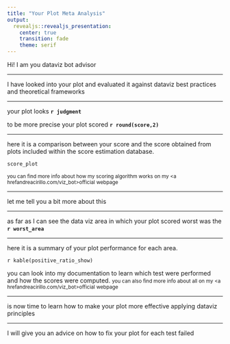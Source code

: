 ```yaml
---
title: "Your Plot Meta Analysis"
output:
  revealjs::revealjs_presentation:
    center: true
    transition: fade
    theme: serif
---
```

<!-- custom CSS code for blinking cursor -->
<style type="text/css">
    .blinking-cursor {
  font-weight: 100;
  color: #2E3D48;
  -webkit-animation: 1s blink step-end infinite;
  -moz-animation: 1s blink step-end infinite;
  -ms-animation: 1s blink step-end infinite;
  -o-animation: 1s blink step-end infinite;
  animation: 1s blink step-end infinite;
  font-size: 100%
}

@keyframes "blink" {
  from, to {
    color: transparent;
  }
  50% {
    color: black;
  }
}

@-moz-keyframes blink {
  from, to {
    color: transparent;
  }
  50% {
    color: black;
  }
}

@-webkit-keyframes "blink" {
  from, to {
    color: transparent;
  }
  50% {
    color: black;
  }
}

@-ms-keyframes "blink" {
  from, to {
    color: transparent;
  }
  50% {
    color: black;
  }
}

@-o-keyframes "blink" {
  from, to {
    color: transparent;
  }
  50% {
    color: black;
  }
}

</style>

Hi! I am you dataviz bot advisor<span class=blinking-cursor>_</span>

---

I have looked into your plot and evaluated it against dataviz best practices and theoretical frameworks<span class=blinking-cursor>_</span>

---

your plot looks  __`r judgment`__<span class=blinking-cursor>_</span>

to be more precise your plot scored __`r round(score,2)`__


---

here it is a comparison between your score and the score obtained from plots included within the score estimation database.

```r

score_plot

```

<small>you can find more info about how my scoring algorithm works on my <a hrefandreacirillo.com/viz_bot>official webpage</a></small>

---

let me tell you a bit more about this<span class=blinking-cursor>_</span>

---

as far as I can see the data viz area in which your plot scored worst was the __`r worst_area`__<span class=blinking-cursor>_</span>

---

here it is a summary of your plot performance for each area. 

`r kable(positive_ratio_show)`

you can look into my documentation to learn which test were performed and how the scores were computed.
<small>you can also find more info about all on my <a hrefandreacirillo.com/viz_bot>official webpage</a></small>

---

is now time to learn how to make your plot more effective applying dataviz principles<span class=blinking-cursor>_</span>

---

I will give you an advice on how to fix your plot for each test failed<span class=blinking-cursor>_</span>
 
